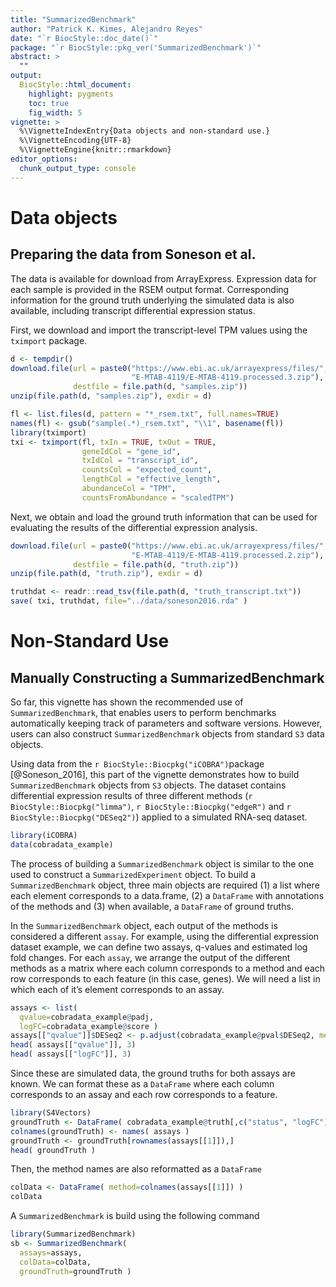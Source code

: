 ```yaml
---
title: "SummarizedBenchmark"
author: "Patrick K. Kimes, Alejandro Reyes"
date: "`r BiocStyle::doc_date()`"
package: "`r BiocStyle::pkg_ver('SummarizedBenchmark')`"
abstract: >
  ""
output:
  BiocStyle::html_document:
    highlight: pygments
    toc: true
    fig_width: 5
vignette: >
  %\VignetteIndexEntry{Data objects and non-standard use.}
  %\VignetteEncoding{UTF-8}
  %\VignetteEngine{knitr::rmarkdown}
editor_options: 
  chunk_output_type: console
---
```


# Data objects

## Preparing the data from Soneson et al.

The data is available for download from ArrayExpress. Expression data for each sample is provided in the RSEM output format. Corresponding information for the ground truth underlying the simulated data is also available, including transcript differential expression status.

First, we download and import the transcript-level TPM values using the `tximport` package.

```r
d <- tempdir()
download.file(url = paste0("https://www.ebi.ac.uk/arrayexpress/files/",
                           "E-MTAB-4119/E-MTAB-4119.processed.3.zip"),
              destfile = file.path(d, "samples.zip"))
unzip(file.path(d, "samples.zip"), exdir = d)

fl <- list.files(d, pattern = "*_rsem.txt", full.names=TRUE)
names(fl) <- gsub("sample(.*)_rsem.txt", "\\1", basename(fl))
library(tximport)
txi <- tximport(fl, txIn = TRUE, txOut = TRUE,
                geneIdCol = "gene_id",
                txIdCol = "transcript_id",
                countsCol = "expected_count",
                lengthCol = "effective_length",
                abundanceCol = "TPM",
                countsFromAbundance = "scaledTPM")
```

Next, we obtain and load the ground truth information that can be used for evaluating the results of the differential expression analysis.

```r
download.file(url = paste0("https://www.ebi.ac.uk/arrayexpress/files/",
                           "E-MTAB-4119/E-MTAB-4119.processed.2.zip"),
              destfile = file.path(d, "truth.zip"))
unzip(file.path(d, "truth.zip"), exdir = d)

truthdat <- readr::read_tsv(file.path(d, "truth_transcript.txt"))
save( txi, truthdat, file="../data/soneson2016.rda" )
```

# Non-Standard Use

## Manually Constructing a SummarizedBenchmark

So far, this vignette has shown the recommended use of `SummarizedBenchmark`, that enables users to perform benchmarks automatically keeping track of parameters and software versions. However, users can also construct `SummarizedBenchmark` objects from standard `S3` data objects. 

Using data from the `r BiocStyle::Biocpkg("iCOBRA")`package [@Soneson_2016], this part of the vignette demonstrates how to build `SummarizedBenchmark` objects from `S3` objects. The dataset contains differential expression results of three different methods (`r BiocStyle::Biocpkg("limma")`, `r BiocStyle::Biocpkg("edgeR")` and `r BiocStyle::Biocpkg("DESeq2")`) applied to a simulated RNA-seq dataset.

```r
library(iCOBRA)
data(cobradata_example)
```

The process of building a `SummarizedBenchmark` object is similar to the one used to construct a `SummarizedExperiment` object. To build a `SummarizedBenchmark` object, three main objects are required (1) a list where each element corresponds to a data.frame, (2) a `DataFrame` with annotations of the methods and (3) when available, a `DataFrame` of ground truths. 

In the `SummarizedBenchmark` object, each output of the methods is considered a different `assay`. For example, using the differential expression dataset example, we can define two assays, q-values and estimated log fold changes. For each `assay`, we arrange the output of the different methods as a matrix where each column corresponds to a method and each row corresponds to each feature (in this case, genes). We will need a list in which each of it's element corresponds to an assay.

```r
assays <- list(
  qvalue=cobradata_example@padj,
  logFC=cobradata_example@score )
assays[["qvalue"]]$DESeq2 <- p.adjust(cobradata_example@pval$DESeq2, method="BH")
head( assays[["qvalue"]], 3)
head( assays[["logFC"]], 3)
```

Since these are simulated data, the ground truths for both assays are known. We can format these as a `DataFrame` where each column corresponds to an assay and each row corresponds to a feature.

```r
library(S4Vectors)
groundTruth <- DataFrame( cobradata_example@truth[,c("status", "logFC")] )
colnames(groundTruth) <- names( assays )
groundTruth <- groundTruth[rownames(assays[[1]]),]
head( groundTruth )
```

Then, the method names are also reformatted as a `DataFrame` 

```r
colData <- DataFrame( method=colnames(assays[[1]]) )
colData
```

A `SummarizedBenchmark` is build using the following command

```r
library(SummarizedBenchmark)
sb <- SummarizedBenchmark(
  assays=assays, 
  colData=colData,
  groundTruth=groundTruth )
```
